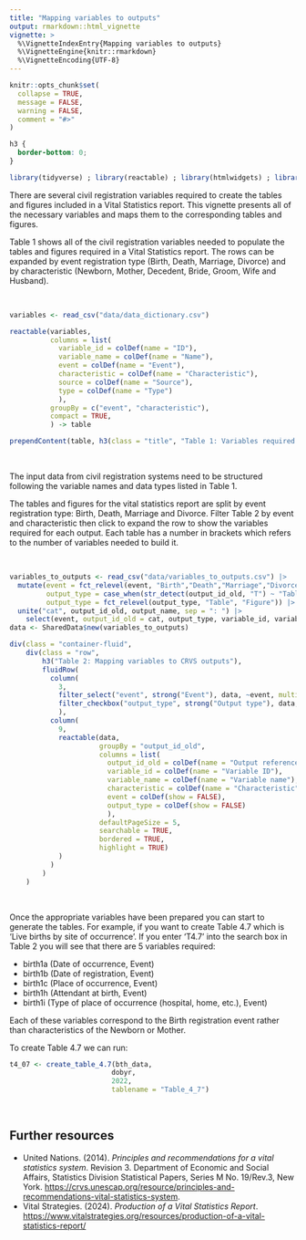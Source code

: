```yaml
---
title: "Mapping variables to outputs"
output: rmarkdown::html_vignette
vignette: >
  %\VignetteIndexEntry{Mapping variables to outputs}
  %\VignetteEngine{knitr::rmarkdown}
  %\VignetteEncoding{UTF-8}
---
```


```r
knitr::opts_chunk$set(
  collapse = TRUE,
  message = FALSE,
  warning = FALSE,
  comment = "#>"
)
```

```css
h3 { 
  border-bottom: 0; 
}
```


```r
library(tidyverse) ; library(reactable) ; library(htmlwidgets) ; library(shiny) ; library(crosstalk)
```

There are several civil registration variables required to create the tables and figures included in a Vital Statistics report. This vignette presents all of the necessary variables and maps them to the corresponding tables and figures.

Table 1 shows all of the civil registration variables needed to populate the tables and figures required in a Vital Statistics report. The rows can be expanded by event registration type (Birth, Death, Marriage, Divorce) and by characteristic (Newborn, Mother, Decedent, Bride, Groom, Wife and Husband).

</br>
```r
variables <- read_csv("data/data_dictionary.csv")

reactable(variables,
          columns = list(
            variable_id = colDef(name = "ID"),
            variable_name = colDef(name = "Name"),
            event = colDef(name = "Event"),
            characteristic = colDef(name = "Characteristic"),
            source = colDef(name = "Source"),
            type = colDef(name = "Type")
            ),
          groupBy = c("event", "characteristic"),
          compact = TRUE,
          ) -> table

prependContent(table, h3(class = "title", "Table 1: Variables required for CRVS outputs"))
```
</br>

The input data from civil registration systems need to be structured following the variable names and data types listed in Table 1.

The tables and figures for the vital statistics report are split by event registration type: Birth, Death, Marriage and Divorce. Filter Table 2 by event and characteristic then click to expand the row to show the variables required for each output. Each table has a number in brackets which refers to the number of variables needed to build it.

</br>
```r
variables_to_outputs <- read_csv("data/variables_to_outputs.csv") |>
  mutate(event = fct_relevel(event, "Birth","Death","Marriage","Divorce"),
         output_type = case_when(str_detect(output_id_old, "T") ~ "Table", TRUE ~ "Figure"),
         output_type = fct_relevel(output_type, "Table", "Figure")) |>
  unite("cat", output_id_old, output_name, sep = ": ") |>
    select(event, output_id_old = cat, output_type, variable_id, variable_name, characteristic)
data <- SharedData$new(variables_to_outputs)

div(class = "container-fluid",
    div(class = "row",
        h3("Table 2: Mapping variables to CRVS outputs"),
        fluidRow(
          column(
            3,
            filter_select("event", strong("Event"), data, ~event, multiple = FALSE),
            filter_checkbox("output_type", strong("Output type"), data, ~output_type)
            ),
          column(
            9,
            reactable(data,
                      groupBy = "output_id_old",
                      columns = list(
                        output_id_old = colDef(name = "Output reference", aggregate = "unique"),
                        variable_id = colDef(name = "Variable ID"),
                        variable_name = colDef(name = "Variable name"),
                        characteristic = colDef(name = "Characteristic"),
                        event = colDef(show = FALSE),
                        output_type = colDef(show = FALSE)
                        ),
                      defaultPageSize = 5,
                      searchable = TRUE,
                      bordered = TRUE,
                      highlight = TRUE)
            )
          )
        )
    )
```
</br>

Once the appropriate variables have been prepared you can start to generate the tables. For example, if you want to create Table 4.7 which is 'Live births by site of occurrence'. If you enter 'T4.7' into the search box in Table 2 you will see that there are 5 variables required:

- birth1a (Date of occurrence, Event)
- birth1b (Date of registration, Event)
- birth1c (Place of occurrence, Event)
- birth1h (Attendant at birth, Event)
- birth1i (Type of place of occurrence (hospital, home, etc.), Event)

Each of these variables correspond to the Birth registration event rather than characteristics of the Newborn or Mother.

To create Table 4.7 we can run:

```r
t4_07 <- create_table_4.7(bth_data, 
                         dobyr, 
                         2022, 
                         tablename = "Table_4_7")
```
</br>

## Further resources

- United Nations. (2014). *Principles and recommendations for a vital statistics system*. Revision 3. Department of Economic and
Social Affairs, Statistics Division Statistical Papers, Series M No. 19/Rev.3, New York. [https://crvs.unescap.org/resource/principles-and-recommendations-vital-statistics-system](https://crvs.unescap.org/resource/principles-and-recommendations-vital-statistics-system).
- Vital Strategies. (2024). *Production of a Vital Statistics Report*. [https://www.vitalstrategies.org/resources/production-of-a-vital-statistics-report/](https://www.vitalstrategies.org/resources/production-of-a-vital-statistics-report/)
